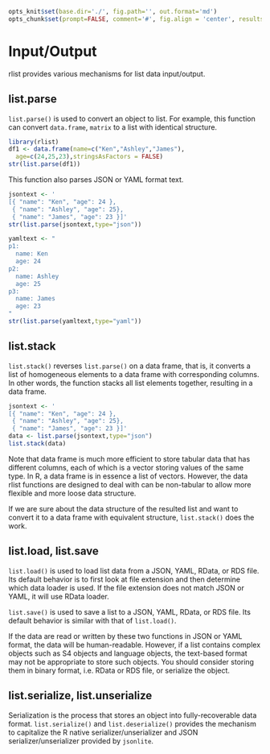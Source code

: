 ```r
opts_knit$set(base.dir='./', fig.path='', out.format='md')
opts_chunk$set(prompt=FALSE, comment='#', fig.align = 'center', results='markup')
```

# Input/Output

rlist provides various mechanisms for list data input/output. 

## list.parse

`list.parse()` is used to convert an object to list. For example, this function can convert `data.frame`, `matrix` to a list with identical structure.

```r
library(rlist)
df1 <- data.frame(name=c("Ken","Ashley","James"),
  age=c(24,25,23),stringsAsFactors = FALSE)
str(list.parse(df1))
```

This function also parses JSON or YAML format text.

```r
jsontext <- '
[{ "name": "Ken", "age": 24 },
 { "name": "Ashley", "age": 25},
 { "name": "James", "age": 23 }]'
str(list.parse(jsontext,type="json"))
```

```r
yamltext <- "
p1:
  name: Ken
  age: 24
p2:
  name: Ashley
  age: 25
p3:
  name: James
  age: 23
"
str(list.parse(yamltext,type="yaml"))
```

## list.stack

`list.stack()` reverses `list.parse()` on a data frame, that is, it converts a list of homogeneous elements to a data frame with corresponding columns. In other words, the function stacks all list elements together, resulting in a data frame.

```r
jsontext <- '
[{ "name": "Ken", "age": 24 },
 { "name": "Ashley", "age": 25},
 { "name": "James", "age": 23 }]'
data <- list.parse(jsontext,type="json")
list.stack(data)
```

Note that data frame is much more efficient to store tabular data that has different columns, each of which is a vector storing values of the same type. In R, a data frame is in essence a list of vectors. However, the data rlist functions are designed to deal with can be non-tabular to allow more flexible and more loose data structure.

If we are sure about the data structure of the resulted list and want to convert it to a data frame with equivalent structure, `list.stack()` does the work.

## list.load, list.save

`list.load()` is used to load list data from a JSON, YAML, RData, or RDS file. Its default behavior is to first look at file extension and then determine which data loader is used. If the file extension does not match JSON or YAML, it will use RData loader.

`list.save()` is used to save a list to a JSON, YAML, RData, or RDS file. Its default behavior is similar with that of `list.load()`.

If the data are read or written by these two functions in JSON or YAML format, the data will be human-readable. However, if a list contains complex objects such as S4 objects and language objects, the text-based format may not be appropriate to store such objects. You should consider storing them in binary format, i.e. RData or RDS  file, or serialize the object.

## list.serialize, list.unserialize

Serialization is the process that stores an object into fully-recoverable data format. `list.serialize()` and `list.deserialize()` provides the mechanism to capitalize the R native serializer/unserializer and JSON serializer/unserializer provided by `jsonlite`.
